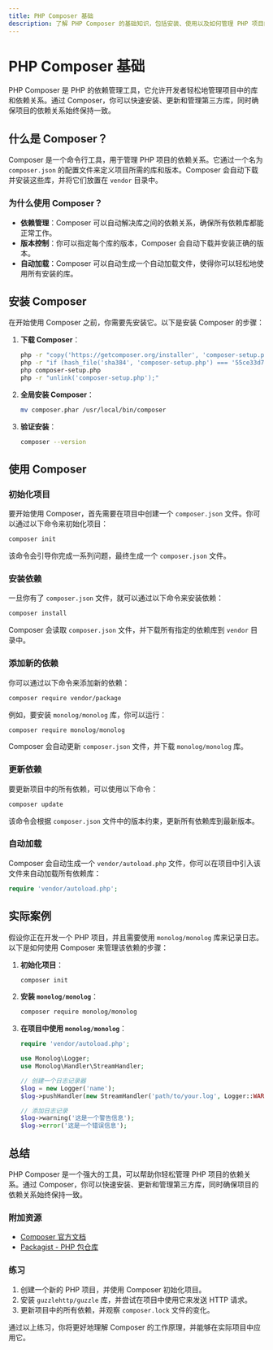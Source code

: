 ```yaml
---
title: PHP Composer 基础
description: 了解 PHP Composer 的基础知识，包括安装、使用以及如何管理 PHP 项目的依赖关系。
---
```


# PHP Composer 基础

PHP Composer 是 PHP 的依赖管理工具，它允许开发者轻松地管理项目中的库和依赖关系。通过 Composer，你可以快速安装、更新和管理第三方库，同时确保项目的依赖关系始终保持一致。

## 什么是 Composer？

Composer 是一个命令行工具，用于管理 PHP 项目的依赖关系。它通过一个名为 `composer.json` 的配置文件来定义项目所需的库和版本。Composer 会自动下载并安装这些库，并将它们放置在 `vendor` 目录中。

### 为什么使用 Composer？

- **依赖管理**：Composer 可以自动解决库之间的依赖关系，确保所有依赖库都能正常工作。
- **版本控制**：你可以指定每个库的版本，Composer 会自动下载并安装正确的版本。
- **自动加载**：Composer 可以自动生成一个自动加载文件，使得你可以轻松地使用所有安装的库。

## 安装 Composer

在开始使用 Composer 之前，你需要先安装它。以下是安装 Composer 的步骤：

1. **下载 Composer**：
   ```bash
   php -r "copy('https://getcomposer.org/installer', 'composer-setup.php');"
   php -r "if (hash_file('sha384', 'composer-setup.php') === '55ce33d7678c5a611085589f1f3ddf8b3c52d662cd01d4ba75c0ee0459970c2200a51f492d557530c71c15d8dba01eae') { echo 'Installer verified'; } else { echo 'Installer corrupt'; unlink('composer-setup.php'); } echo PHP_EOL;"
   php composer-setup.php
   php -r "unlink('composer-setup.php');"
   ```

2. **全局安装 Composer**：
   ```bash
   mv composer.phar /usr/local/bin/composer
   ```

3. **验证安装**：
   ```bash
   composer --version
   ```

## 使用 Composer

### 初始化项目

要开始使用 Composer，首先需要在项目中创建一个 `composer.json` 文件。你可以通过以下命令来初始化项目：

```bash
composer init
```

该命令会引导你完成一系列问题，最终生成一个 `composer.json` 文件。

### 安装依赖

一旦你有了 `composer.json` 文件，就可以通过以下命令来安装依赖：

```bash
composer install
```

Composer 会读取 `composer.json` 文件，并下载所有指定的依赖库到 `vendor` 目录中。

### 添加新的依赖

你可以通过以下命令来添加新的依赖：

```bash
composer require vendor/package
```

例如，要安装 `monolog/monolog` 库，你可以运行：

```bash
composer require monolog/monolog
```

Composer 会自动更新 `composer.json` 文件，并下载 `monolog/monolog` 库。

### 更新依赖

要更新项目中的所有依赖，可以使用以下命令：

```bash
composer update
```

该命令会根据 `composer.json` 文件中的版本约束，更新所有依赖库到最新版本。

### 自动加载

Composer 会自动生成一个 `vendor/autoload.php` 文件，你可以在项目中引入该文件来自动加载所有依赖库：

```php
require 'vendor/autoload.php';
```

## 实际案例

假设你正在开发一个 PHP 项目，并且需要使用 `monolog/monolog` 库来记录日志。以下是如何使用 Composer 来管理该依赖的步骤：

1. **初始化项目**：
   ```bash
   composer init
   ```

2. **安装 `monolog/monolog`**：
   ```bash
   composer require monolog/monolog
   ```

3. **在项目中使用 `monolog/monolog`**：
   ```php
   require 'vendor/autoload.php';

   use Monolog\Logger;
   use Monolog\Handler\StreamHandler;

   // 创建一个日志记录器
   $log = new Logger('name');
   $log->pushHandler(new StreamHandler('path/to/your.log', Logger::WARNING));

   // 添加日志记录
   $log->warning('这是一个警告信息');
   $log->error('这是一个错误信息');
   ```

## 总结

PHP Composer 是一个强大的工具，可以帮助你轻松管理 PHP 项目的依赖关系。通过 Composer，你可以快速安装、更新和管理第三方库，同时确保项目的依赖关系始终保持一致。

### 附加资源

- [Composer 官方文档](https://getcomposer.org/doc/)
- [Packagist - PHP 包仓库](https://packagist.org/)

### 练习

1. 创建一个新的 PHP 项目，并使用 Composer 初始化项目。
2. 安装 `guzzlehttp/guzzle` 库，并尝试在项目中使用它来发送 HTTP 请求。
3. 更新项目中的所有依赖，并观察 `composer.lock` 文件的变化。

通过以上练习，你将更好地理解 Composer 的工作原理，并能够在实际项目中应用它。